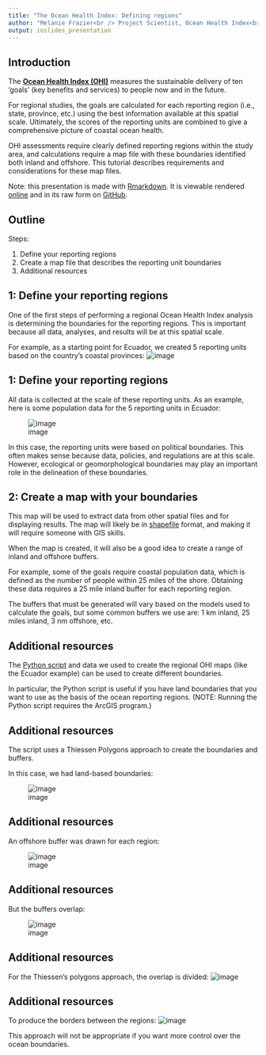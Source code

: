 ```yaml
---
title: "The Ocean Health Index: Defining regions"
author: "Melanie Frazier<br /> Project Scientist, Ocean Health Index<br /> frazier@nceas.ucsb.edu"
output: ioslides_presentation
---
```


## Introduction 

The [**Ocean Health Index (OHI)**](www.oceanhealthindex.org) measures the sustainable delivery of ten ‘goals’ (key benefits and services) to people now and in the future. 

For regional studies, the goals are calculated for each reporting region (i.e., state, province, etc.) using the best information available at this spatial scale.  Ultimately, the scores of the reporting units are combined to give a comprehensive picture of coastal ocean health.  

OHI assessments require clearly defined reporting regions within the study area, and calculations require a map file with these boundaries identified both inland and offshore. This tutorial describes requirements and considerations for these map files. 

Note: this presentation is made with [Rmarkdown](http://rmarkdown.rstudio.com/). It is viewable rendered [online](http://htmlpreview.github.io/?https://github.com/OHI-Science/ohimanual/blob/master/tutorials/tbx_modifications/tutorial_tbx_modifications.html#1) and in its raw form on [GitHub](https://github.com/OHI-Science/ohimanual/blob/master/tutorials/tbx_modifications/tutorial_tbx_modifications.Rmd).


## Outline

Steps: 

1. Define your reporting regions
2. Create a map file that describes the reporting unit boundaries
3. Additional resources

## 1: Define your reporting regions
One of the first steps of performing a regional Ocean Health Index analysis is determining the boundaries for the reporting regions.  This is important because all data, analyses, and results will be at this spatial scale. 

For example, as a starting point for Ecuador, we created 5 reporting units based on the country's coastal provinces:
![image](https://cloud.githubusercontent.com/assets/5685517/6217554/0191279e-b5ca-11e4-9b87-4de199b4f63a.png)

## 1: Define your reporting regions

All data is collected at the scale of these reporting units.  As an example, here is some population data for the 5 reporting units in Ecuador:  

![image](https://cloud.githubusercontent.com/assets/5685517/6217649/e7c4f722-b5ca-11e4-930e-b1c85c7aab01.png)

In this case, the reporting units were based on political boundaries.  This often makes sense because data, policies, and regulations are at this scale.  However, ecological or geomorphological boundaries may play an important role in the delineation of these boundaries. 


## 2: Create a map with your boundaries
This map will be used to extract data from other spatial files and for displaying results.  The map will likely be in [shapefile](http://en.wikipedia.org/wiki/Shapefile) format, and making it will require someone with GIS skills.  

When the map is created, it will also be a good idea to create a range of inland and offshore buffers.  

For example, some of the goals require coastal population data, which is defined as the number of people within 25 miles of the shore.  Obtaining these data requires a 25 mile inland buffer for each reporting region.  

The buffers that must be generated will vary based on the models used to calculate the goals, but some common buffers we use are: 1 km inland, 25 miles inland, 3 nm offshore, etc.

## Additional resources
The  [Python script](http://ohi-science.org/pages/create_regions.html) and data we used to create the regional OHI maps (like the Ecuador example) can be used to create different boundaries.  

In particular, the Python script is useful if you have land boundaries that you want to use as the basis of the ocean reporting regions.  (NOTE: Running the Python script requires the ArcGIS program.)


## Additional resources
The script uses a Thiessen Polygons approach to create the boundaries and buffers.

In this case, we had land-based boundaries:  

![image](https://cloud.githubusercontent.com/assets/5685517/6218950/a7c8318a-b5d8-11e4-8254-9c79aad77dff.png)

## Additional resources
An offshore buffer was drawn for each region:  

![image](https://cloud.githubusercontent.com/assets/5685517/6218960/b830ac00-b5d8-11e4-9a88-1a287801ca48.png)

## Additional resources
But the buffers overlap:  

![image](https://cloud.githubusercontent.com/assets/5685517/6218966/c7211664-b5d8-11e4-8c8f-decb0c91284d.png)

## Additional resources
For the Thiessen's polygons approach, the overlap is divided:
![image](https://cloud.githubusercontent.com/assets/5685517/6218970/d2f9d23c-b5d8-11e4-9e8a-55a88c62fe4b.png)

## Additional resources
To produce the borders between the regions:
![image](https://cloud.githubusercontent.com/assets/5685517/6218976/de025bb8-b5d8-11e4-8bad-0e71548760d1.png)

This approach will not be appropriate if you want more control over the ocean boundaries.  


         

